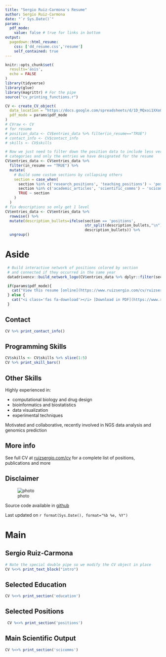 ```yaml
---
title: "Sergio Ruiz-Carmona's Resume"
author: Sergio Ruiz-Carmona
date: "`r Sys.Date()`"
params:
  pdf_mode:
    value: false # true for links in bottom
output:
  pagedown::html_resume:
    css: ['dd_resume.css','resume']
    self_contained: true
---
```



```r
knitr::opts_chunk$set(
  results='asis', 
  echo = FALSE
)
library(tidyverse)
library(glue)
library(magrittr) # For the pipe
source("cv_printing_functions.r")

CV <- create_CV_object(
  data_location = "https://docs.google.com/spreadsheets/d/1D_MQxoi1XXoQLWSI3mH1Qo6tkctnENAij0-d3BEohu0",  
  pdf_mode = params$pdf_mode
)
# CVraw <- CV
# for resume
# position_data <- CV$entries_data %>% filter(in_resume=="TRUE")
# contact_info <- CV$contact_info
# skills <- CV$skills
```


```r
# Now we just need to filter down the position data to include less verbose
# categories and only the entries we have designated for the resume
CV$entries_data <- CV$entries_data %>% 
  filter(in_resume == "TRUE") %>% 
  mutate(
    # Build some custom sections by collapsing others
    section = case_when(
      section %in% c('research_positions', 'teaching_positions') ~ 'positions', 
      section %in% c('academic_articles', 'scientific_comms') ~ 'scicomms',
      TRUE ~ section
    )
  ) 
# fix descriptions so only get 1 level
CV$entries_data <- CV$entries_data %>% 
  rowwise() %>% 
  mutate(description_bullets=ifelse(section == 'positions',
                                    str_split(description_bullets,"\n")[[1]][1],
                                    description_bullets)) %>% 
  ungroup()
```



Aside
================================================================================

```r
 # Build interactive network of positions colored by section
 # and connected if they occurred in the same year
 datadrivencv::build_network_logo(CV$entries_data %>% dplyr::filter(section != "N/A" & section != "skills_and_training"))
```


```r
 if(params$pdf_mode){
   cat("View this resume [online](https://www.ruizsergio.com/cv/ruizsergio_resume.html)")
 } else {
   cat("<i class='fas fa-download'></i> [Download in PDF](https://www.ruizsergio.com/cv/ruizsergio_resume.pdf)")
 }
```
 
Contact {#contact}
--------------------------------------------------------------------------------

```r
CV %>% print_contact_info()
```


Programming Skills {#skills}
--------------------------------------------------------------------------------

```r
CV$skills <- CV$skills %>% slice(1:5)
CV %>% print_skill_bars()
```


Other Skills {#open-source}
--------------------------------------------------------------------------------

Highly experienced in:

* computational biology and drug design
* bioinformatics and biostatistics
* data visualization
* experimental techniques

Motivated and collaborative, recently involved in NGS data analysis and genomics prediction

<!-- Highly skilled in R, Bash, Python, LaTeX, Perl and SQL -->


More info {#more-info}
--------------------------------------------------------------------------------

See full CV at [ruizsergio.com/cv](http://www.ruizsergio.com/cv) for a complete list of positions, publications and more


Disclaimer {#disclaimer}
--------------------------------------------------------------------------------

![photo](img.jpg){#img .img}

Source code available in [github](https://github.com/sruizcarmona/sergioruiz_cv)

Last updated on `r format(Sys.Date(), format="%b %e, %Y")`


Main
================================================================================

Sergio Ruiz-Carmona {#title}
--------------------------------------------------------------------------------

```r
# Note the special double pipe so we modify the CV object in place
CV %<>% print_text_block("intro") 
```



Selected Education {data-icon=graduation-cap data-concise=true}
--------------------------------------------------------------------------------

```r
CV %<>% print_section('education')
```



Selected Positions {data-icon=university}
--------------------------------------------------------------------------------

```r
 CV %<>% print_section('positions')
```



Main Scientific Output {data-icon=book}
--------------------------------------------------------------------------------

```r
CV %<>% print_section('scicomms')
```

